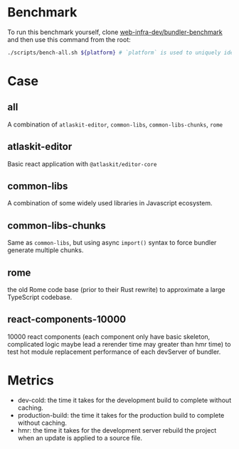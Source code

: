 # Benchmark

To run this benchmark yourself, clone [web-infra-dev/bundler-benchmark](https://github.com/web-infra-dev/bundler-benchmark) and then use this command from the root:

```bash
./scripts/bench-all.sh ${platform} # `platform` is used to uniquely identify the generated benchmark data.
```

# Case

## all

A combination of `atlaskit-editor`, `common-libs`, `common-libs-chunks`, `rome`

## atlaskit-editor

Basic react application with `@atlaskit/editor-core`

## common-libs

A combination of some widely used libraries in Javascript ecosystem.

## common-libs-chunks

Same as `common-libs`, but using async `import()` syntax to force bundler generate multiple chunks.

## rome

the old Rome code base (prior to their Rust rewrite) to approximate a large TypeScript codebase.

## react-components-10000

10000 react components (each component only have basic skeleton, complicated logic maybe lead a rerender time may greater than hmr time) to test hot module replacement performance of each devServer of bundler.

# Metrics

- dev-cold: the time it takes for the development build to complete without caching.
- production-build: the time it takes for the production build to complete without caching.
- hmr: the time it takes for the development server rebuild the project when an update is applied to a source file.
